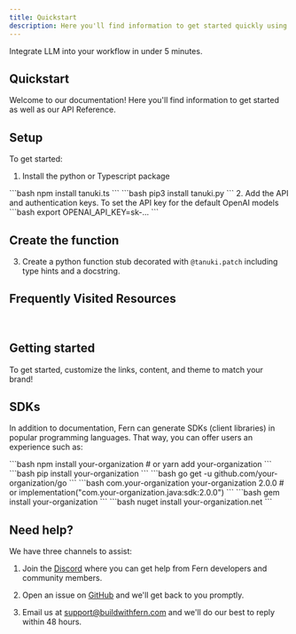 ```yaml
---
title: Quickstart
description: Here you'll find information to get started quickly using Tanuki.
---
```


<Callout intent="success">
Integrate LLM into your workflow in under 5 minutes.
</Callout>

## Quickstart

Welcome to our documentation! Here you'll find information to get started as well as our API Reference.

## Setup

To get started:
1. Install the python or Typescript package
<CodeBlocks>
  <CodeBlock title="Typescript">
  ```bash
  npm install tanuki.ts
  ```
  </CodeBlock>
  <CodeBlock title="Python">
  ```bash
  pip3 install tanuki.py
  ```
  </CodeBlock>
</CodeBlocks>
2. Add the API and authentication keys. To set the API key for the default OpenAI models 

<CodeBlocks>
  <CodeBlock title="Openai setup">
  ```bash
  export OPENAI_API_KEY=sk-...
  ```
  </CodeBlock>
</CodeBlocks>

## Create the function
3. Create a python function stub decorated with `@tanuki.patch` including type hints and a docstring.



## Frequently Visited Resources

<Cards>
  <Card
    title="API Reference"
    icon="fa-solid fa-code"
    href="/api-reference"
  />
  <Card
    title="Discord Server"
    icon="fa-brands fa-discord"
    href="https://discord.com/invite/JkkXumPzcG"
  />
</Cards>

<br />

<Cards>
  <Card
    title="Blog"
    icon="fa-solid fa-signal"
    href="https://blog.buildwithfern.com"
  />
  <Card
    title="SOC 2 Compliance"
    icon="fa-solid fa-shield-halved"
    href="https://security.buildwithfern.com"
  />
</Cards>

## Getting started

To get started, customize the links, content, and theme to match your brand! 

## SDKs

In addition to documentation, Fern can generate SDKs (client libraries) in popular programming languages. That way, you can offer users an experience such as:

<CodeBlocks>
  <CodeBlock title="Node">
  ```bash
  npm install your-organization
  # or
  yarn add your-organization
  ```
  </CodeBlock>
  <CodeBlock title="Python">
  ```bash
  pip install your-organization
  ```
  </CodeBlock>
  <CodeBlock title="Go">
  ```bash
  go get -u github.com/your-organization/go
  ```
  </CodeBlock>
  <CodeBlock title="Java">
  ```bash
  <dependency>
    <groupId>com.your-organization</groupId>
    <artifactId>your-organization</artifactId>
    <version>2.0.0</version>
  </dependency>
  # or
  implementation("com.your-organization.java:sdk:2.0.0")
  ```
  </CodeBlock>
  <CodeBlock title="Ruby">
  ```bash
  gem install your-organization
  ```
  </CodeBlock>
  <CodeBlock title="C#">
  ```bash
  nuget install your-organization.net
  ```
  </CodeBlock>
</CodeBlocks>

## Need help? 

We have three channels to assist:

1. Join the [Discord](https://discord.com/invite/JkkXumPzcG) where you can get help from Fern developers and community members.

2. Open an issue on [GitHub](https://github.com/fern-api/docs-starter/issues/new) and we'll get back to you promptly.

3. Email us at [support@buildwithfern.com](mailto:support@buildwithfern.com) and we'll do our best to reply within 48 hours.

